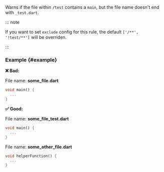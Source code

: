 
<RuleDetails version="4.19.0" severity="warning" />

Warns if the file within `/test` contains a `main`, but the file name doesn't end with `_test.dart`.

::: note

If you want to set `exclude` config for this rule, the default `['/**', '!test/**']` will be overriden.

:::

### Example {#example}

**❌ Bad:**

File name: **some_file.dart**

```dart
void main() {
  ...
}
```

**✅ Good:**

File name: **some_file_test.dart**

```dart
void main() {
  ...
}
```

File name: **some_other_file.dart**

```dart
void helperFunction() {
  ...
}
```
